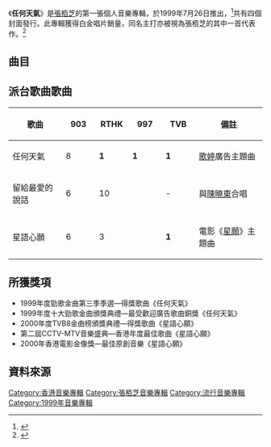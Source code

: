 {{Album infobox | <!-- See Wikipedia:WikiProject_Albums -->
| Name       = 任何天氣
| Type       = 專輯
| Artist     = [[張栢芝|張栢芝]]
| Cover      = 
| Background = 
| Released   = 1999年7月26日
| Recorded   = 1999年
| Genre      = [[粵語|粵語]]、[[國語|國語]]
| Length     = 15:47
| Label      = [[環球唱片_(香港)|環球唱片]]
| Producer   = 
| Number     = 
| Reviews    = 
| Last album = 
| This album = 任何天氣<br>（1999年）
| Next album = [[Destination_(張栢芝專輯)|Destination]]<br>（1999年）
}}

《'''任何天氣'''》是[[張栢芝|張栢芝]]的第一張個人音樂專輯，於1999年7月26日推出，<ref name="qq-20191119">{{cite web |title=张柏芝19岁写真集《任何天气》 |url=https://new.qq.com/omn/20191119/20191119A0IYKF00.html |accessdate=2020-05-18}}</ref>共有四個封面發行。此專輯獲得白金唱片銷量，同名主打亦被視為張栢芝的其中一首代表作。<ref name="nextmagz-20180414">{{cite web |title=林穎彤唱《任何天氣》劣皮如潮 網民:寧願聽栢芝好過啦! |url=https://hk.nextmgz.com/article/2_581937_0 |accessdate=2020-05-18}}</ref>

==曲目==
{{tracklist
| headline        = Visual
| total_length    = 

| title1         = 電腦資料不能播放
| length1        = 0:00

| title2         = "柏芝的一天"個人Video檔案+任何天氣(MTV)
| length2        = 
}}

{{tracklist
| headline        = Audio
| total_length    = 15:47
| title_width = 16%

| title3         = 任何天氣
| music3         = [[吳國敬|吳國敬]]
| lyrics3        = [[李敏_(香港)|李敏]]
| arranger3      = [[Ted_Lo|Ted Lo]]
| producer3      = 吳國敬
| longnote3      = [[歌婷|歌婷]]廣告主題曲<br>改編自[[黎瑞恩|黎瑞恩]]的《自卑》
| length3        = 3:36

| title4         = 留給最愛的說話
| music4         = [[高慧娟|高慧娟]]
| lyrics4        = [[梁美薇|小美]]<br>（獨白填詞：[[鄭丹瑞|鄭丹瑞]]）
| arranger4      = [[杜自持|杜自持]]
| producer4      = [[歐丁玉|歐丁玉]]
| note4          = 獨白/合唱：[[陳曉東|陳曉東]]
| longnote4      = 翻唱[[張麗瑾|張麗瑾]]同名作品
| length4        = 5:13

| title5         = 星語心願
| music5         = [[金培達|金培達]]
| lyrics5        = [[傅珮嘉|傅珮嘉]]
| arranger5      = 金培達
| producer5      = [[葉廣權|葉廣權]]
| longnote5      = 電影《[[星願|星願]]》主題曲
| length5        = 3:22

| title6         = 任何天氣
| music6         = 吳國敬
| lyrics6        = 
| arranger6      = Ted Lo
| producer6      = 吳國敬
| note6          = Karaoke Version
| longnote6      = 
| length6        = 3:34
}}

== 派台歌曲歌曲 ==
{| class="wikitable" style="width: 50%;"
|-
! 歌曲 || width="50"|903 || width="50"|RTHK || width="50"|997 || width="50"|TVB || 備註
|-
| 任何天氣 || 8 || '''1''' || '''1''' || '''1''' || [[歌婷|歌婷]]廣告主題曲
|-
| 留給最愛的說話 || 6 || 10 ||  || - || 與[[陳曉東|陳曉東]]合唱
|-
| 星語心願 || 6 || 3 ||  || '''1''' || 電影《[[星願|星願]]》主題曲
|}

==所獲獎項==
*1999年度勁歌金曲第三季季選—得獎歌曲《任何天氣》
*1999年度十大勁歌金曲頒獎典禮—最受歡迎廣告歌曲銅獎《任何天氣》
*2000年度TVB8金曲榜頒獎典禮—得獎歌曲《星語心願》
*第二屆CCTV-MTV音樂盛典—香港年度最佳歌曲《星語心願》
*2000年香港電影金像獎—最佳原創音樂《星語心願》
==資料來源==
{{reflist}}

[[Category:香港音樂專輯|Category:香港音樂專輯]]
[[Category:張栢芝音樂專輯|Category:張栢芝音樂專輯]]
[[Category:流行音樂專輯|Category:流行音樂專輯]]
[[Category:1999年音樂專輯|Category:1999年音樂專輯]]